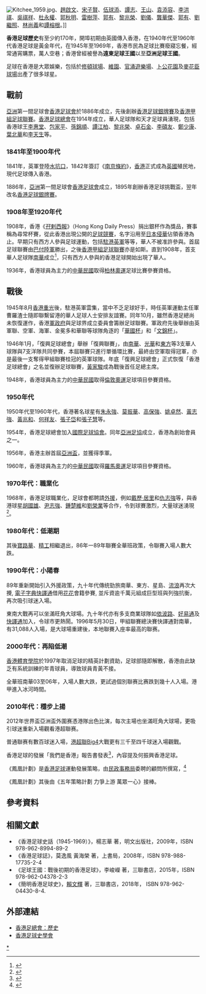{{Expand|time=2012-12-27T11:27:46+00:00 }}
[[File:Kitchee_1959.jpg|thumb]]、[[趙啟文|趙啟文]]、[[宋子賢|宋子賢]]、[[伍球添|伍球添]]、[[譚志|譚志]]、[[王山|王山]]、[[袁添容|袁添容]]、[[李洪祺|李洪祺]]、[[吳祺祥|吳祺祥]]、[[杜永權|杜永權]]、[[郭秋明|郭秋明]]、[[雷樹萍|雷樹萍]]、[[郭有|郭有]]、[[黎兆榮|黎兆榮]]、[[劉儀|劉儀]]、[[龔華傑|龔華傑]]、[[郭有|郭有]]、[[劉繼照|劉繼照]]、[[林尚義|林尚義]]和[[譚榕根|譚榕根]]。]]

'''香港足球歷史'''有至少約170年，開埠初期由英國傳入香港，在1940年代至1960年代香港足球是黃金年代，在1945年至1969年，香港市民為足球比賽廢寢忘餐，經常通宵購票，萬人空巷；香港曾經被譽為'''遠東足球王國'''以至'''亞洲足球王國'''。

足球在香港是大眾娛樂，包括於[[修頓球場|修頓球場]]、[[維園|維園]]、[[官涌遊樂場|官涌遊樂場]]、[[卜公花園|卜公花園]]及[[麥花臣球場|麥花臣球場]]出產了很多球星。

== 戰前 ==
[[亞洲|亞洲]]第一間足球會[[香港足球會|香港足球會]]於1886年成立，先後創辦[[香港足球銀牌賽|香港足球銀牌賽]]及[[香港甲組足球聯賽|香港甲組足球聯賽]]。[[香港足球總會|香港足球總會]]在1914年成立，華人足球隊和天才足球員湧現，包括香港球王[[李惠堂|李惠堂]]、[[包家平|包家平]]、[[孫錦順|孫錦順]]、[[譚江柏|譚江柏]]、[[黎兆榮|黎兆榮]]、[[卓石金|卓石金]]、[[李碩友|李碩友]]、[[鄭少康|鄭少康]]、[[葉北華|葉北華]]和[[李天生|李天生]]等。

=== 1841年至1900年代 ===
1841年，英軍登陸[[水坑口|水坑口]]，1842年簽訂《[[南京條約|南京條約]]》，[[香港|香港]]正式成為[[英國|英國]]殖民地，現代足球傳入香港。

1886年，[[亞洲|亞洲]]第一間足球會[[香港足球會|香港足球會]]成立，1895年創辦香港足球挑戰盃，翌年改名[[香港足球銀牌賽|香港足球銀牌賽]]。

=== 1908年至1920年代 ===
1908年，香港《[[孖剌西報|孖剌西報]]》（Hong Kong Daily Press）捐出銀杯作為獎品，賽事稱為尋常杯賽，從此香港出現公開的[[足球競賽|足球競賽]]，名字沿用至[[中国抗日战争|日本侵華]]佔領香港為止。早期只有西方人參與足球運動，包括[[駐港英軍|駐港英軍]]等等，華人不被准許參與。首屆足球聯賽由[[巴付陸軍|巴付陸軍]]勝出，之後[[香港甲組足球聯賽|香港甲組足球聯賽]]亦是如斯。直到1908年，首支華人足球隊[[南華足球隊|南華]]成立<ref>{{Cite web |url=http://www.kankan.cn/superlibtary/freearticle.asp?aid=27907 |title=香港尋常杯賽 |access-date=2011-05-06 |archive-url=https://web.archive.org/web/20160305003959/http://www.kankan.cn/superlibtary/freearticle.asp?aid=27907 |archive-date=2016-03-05 |dead-url=yes }}</ref>，只有西方人參與的香港足球開始出現了華人。

1936年，香港球員為主力的[[中華民國|中華民國]]取得[[柏林奧運|柏林奧運]]足球比賽參賽資格。

== 戰後 ==
1945年8月[[香港重光|香港重光]]後，駐港英軍雲集，當中不乏足球好手，時任英軍運動主任軍曹羅渣士隨即聯繫留港的華人足球人士安排友誼賽。同年10月，雖然香港足總尚未恢復運作，香港[[軍政府|軍政府]]與足球界成立委員會籌辦足球聯賽。軍政府先後舉辦由英軍聯、空軍、海軍、金冕多和華聯等球隊角逐的「[[華國杯|華國杯]]」和「[[文錦杯|文錦杯]]」。

1946年1月，「復興足球總會」舉辦「復興聯賽」，由[[南華足球隊|南華]]、[[光華足球會|光華]]和[[東方足球隊|東方]]等3支華人球隊與7支洋隊共同參賽，本屆聯賽只進行單循環比賽，最終由空軍取得冠軍，亦是最後一支奪得甲組聯賽桂冠的英軍球隊。年底「復興足球總會」正式恢復「香港足球總會」之名並復辦足球聯賽，[[黃家駿|黃家駿]]成為戰後首任足總主席。

1948年，香港球員為主力的[[中華民國|中華民國]]取得[[倫敦奧運|倫敦奧運]]足球項目參賽資格。

=== 1950年代 ===
1950年代至1960年代，香港著名球星有[[朱永強|朱永強]]、[[莫振華|莫振華]]、[[高保強|高保強]]、[[姚卓然|姚卓然]]、[[黃志強|黃志強]]、[[黃兆和|黃兆和]]、[[何祥友|何祥友]]、[[張子岱|張子岱]]和[[張子慧|張子慧]]等。

1954年，香港足球總會加入[[國際足球協會|國際足球協會]]。同年[[亞洲足協|亞洲足協]]成立，香港為創始會員之一。

1956年，香港主辦首屆[[1956年亞足聯亞洲盃|亞洲盃]]，並獲得季軍。

1960年，香港球員為主力的[[中華民國|中華民國]]取得[[羅馬奧運|羅馬奧運]]足球項目參賽資格。

=== 1970年代：職業化 ===
1968年，香港足球職業化，足球會都聘請[[外援|外援]]，例如[[戴歷·居里|戴歷·居里]]和[[仇志強|仇志強]]等，與香港球星[[胡國雄|胡國雄]]、[[尹志強|尹志強]]、[[鍾楚維|鍾楚維]]和[[劉榮業|劉榮業]]等合作，令到球賽激烈，大量球迷湧現<ref>{{Cite web |url=http://www.hab.gov.hk/file_manager/tc/documents/whats_new/from_the_desk_of_secretary_for_home_affairs/shaarticles146_20060623_c.pdf |title=香港足球史之－黃金時期 |access-date=2011-05-06 |archive-date=2020-09-22 |archive-url=https://web.archive.org/web/20200922011344/https://www.hab.gov.hk/file_manager/tc/documents/whats_new/from_the_desk_of_secretary_for_home_affairs/shaarticles146_20060623_c.pdf |dead-url=no }}</ref>。

=== 1980年代：低潮期 ===
其後[[寶路華足球隊|寶路華]]、[[精工體育會|精工]]相繼退出，86年一89年聯賽全華班政策，令聯賽入場人數大跌。

=== 1990年代：小陽春 ===
89年重新開始引入外援政策，九十年代傳统勁旅南華、東方、星島、[[香港流浪足球會|流浪]]再次大攪, [[電子字典|電子字典]][[快譯通|快譯通]]借用[[花花|花花]]會籍參賽, 並斥資逾千萬元組成巨型班與列強抗衡，再次吸引球迷入場。

東南大戰再可以坐滿旺角大球場。九十年代亦有多支商業球隊如[[依波路足球隊|依波路]]、[[好易通|好易通]]及[[快譯通_(足球隊)|快譯通]]加入，令球市更熱鬧。1996年5月30日，甲組聯賽總決賽快譯通對南華，有31,088人入場，是大球場重建後，本地聯賽入座率最高的聯赛。

=== 2000年代：再陷低潮 ===
[[香港體育學院|香港體育學院]]於1997年取消足球的精英計劃資助，足球部隨即解散，香港由此缺乏有系統訓練的年青球員，導致球員青黃不接。

全華班南華03至06年，入場人數大跌，更試過個別聯赛比赛跌到幾十人入場。港甲進入冰河時間。

=== 2010年代：穩步上揚 ===

2012年世界盃亞洲盃外圍赛憑港隊出色比演，每次主場也坐滿旺角大球場，更吸引球迷重新入場觀看港超聯赛。

普通聯赛有數百球迷入場，[[港超聯Big4|港超聯Big4]]大戰更有三千至四千球迷入場觀戰。

香港足球的發展「我們是香港」報告書發表<ref>{{cite web|url=https://www.hab.gov.hk/file_manager/en/documents/policy_responsibilities/arts_culture_recreation_and_sport/Final_Report_Chinese.pdf|title=香港足球的發展「我們是香港」|access-date=2020-08-17|archive-date=2019-10-21|archive-url=https://web.archive.org/web/20191021013859/https://www.hab.gov.hk/file_manager/en/documents/policy_responsibilities/arts_culture_recreation_and_sport/Final_Report_Chinese.pdf|dead-url=no}}</ref>，內容提及何振興香港足球。

《鳳凰計劃》是[[香港|香港]][[足球|足球]]運動發展策略，由[[民政事務局|民政事務局]]委聘的顧問所撰寫，<ref>{{cite web|url=http://www.info.gov.hk/gia/general/201402/12/P201402120243.htm|title=立法會十三題：鳳凰計劃|date=2014年2月12日|accessdate=2014年6月5日|archive-date=2020年10月27日|archive-url=https://web.archive.org/web/20201027220205/https://www.info.gov.hk/gia/general/201402/12/P201402120243.htm|dead-url=no}}</ref>

《鳳凰計劃》其後由《五年策略計劃 力爭上游 萬眾一心》接棒。

== 參考資料 ==
{{reflist}}

== 相關文獻 ==
* 《香港足球史話（1945-1969）》，楊志華 著，明文出版社，2009年，ISBN 978-962-8994-89-2
* 《香港足球誌》，莫逸風 黃海榮 著，上書局，2008年，ISBN 978-988-17735-2-4
* 《足球王國：戰後初期的香港足球》，李峻嶸 著，三聯書店，2015年，ISBN 978-962-04378-2-3
* 《簡明香港足球史》，[[賴文輝|賴文輝]] 著，三聯書店，2018年， ISBN 978-962-04430-8-4.

== 外部連結 ==
* [https://www.hkfa.com/ch/load_page/93 香港足總會：歷史] {{Wayback|url=https://www.hkfa.com/ch/load_page/93 |date=20200928075119 }}
* [https://zh-hk.facebook.com/hkfhs/ 香港足球史學會]

{{香港足球}}
{{香港甲組足球聯賽賽季}}

[[Category:香港足球史|*]]